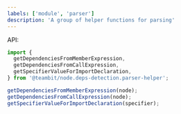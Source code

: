 ```yaml
---
labels: ['module', 'parser']
description: 'A group of helper functions for parsing'
---
```


API:

```ts
import {
  getDependenciesFromMemberExpression,
  getDependenciesFromCallExpression,
  getSpecifierValueForImportDeclaration,
} from '@teambit/node.deps-detection.parser-helper';

getDependenciesFromMemberExpression(node);
getDependenciesFromCallExpression(node);
getSpecifierValueForImportDeclaration(specifier);
```

